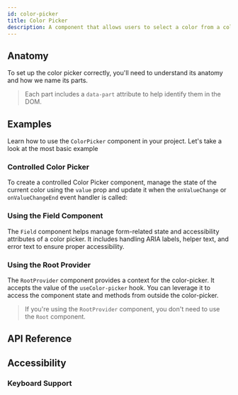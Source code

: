 ```yaml
---
id: color-picker
title: Color Picker
description: A component that allows users to select a color from a color picker.
---
```


<ComponentPreview id="ColorPicker" />

## Anatomy

To set up the color picker correctly, you'll need to understand its anatomy and how we name its
parts.

> Each part includes a `data-part` attribute to help identify them in the DOM.

<Anatomy id="color-picker" />

## Examples

Learn how to use the `ColorPicker` component in your project. Let's take a look at the most basic
example

<Example id="basic" />

### Controlled Color Picker

To create a controlled Color Picker component, manage the state of the current color using the
`value` prop and update it when the `onValueChange` or `onValueChangeEnd` event handler is called:

<Example id="controlled" />

### Using the Field Component

The `Field` component helps manage form-related state and accessibility attributes of a color
picker. It includes handling ARIA labels, helper text, and error text to ensure proper
accessibility.

<Example id="with-field" />

### Using the Root Provider

The `RootProvider` component provides a context for the color-picker. It accepts the value of the
`useColor-picker` hook. You can leverage it to access the component state and methods from outside
the color-picker.

<Example id="root-provider" />

> If you're using the `RootProvider` component, you don't need to use the `Root` component.

## API Reference

<ComponentTypes id="color-picker" />

## Accessibility

### Keyboard Support

<KeyBindingsTable id="color-picker" />
